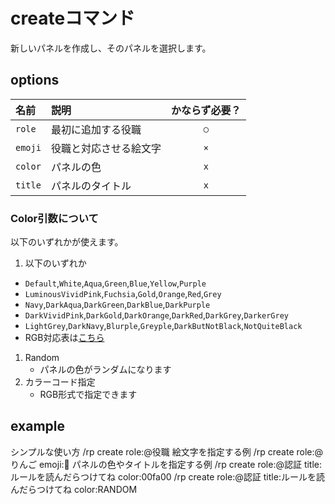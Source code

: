 
# createコマンド
新しいパネルを作成し、そのパネルを選択します。
## options
| 名前             | 説明          | かならず必要？    |
|:---|:---|:--:|
| `role`  | 最初に追加する役職     | `○` |
| `emoji` | 役職と対応させる絵文字 | `×`        |
| `color` | パネルの色 | `x` |
| `title` | パネルのタイトル | `x` |
### Color引数について
以下のいずれかが使えます。

1. 以下のいずれか
  - `Default`,`White`,`Aqua`,`Green`,`Blue`,`Yellow`,`Purple`
  - `LuminousVividPink`,`Fuchsia`,`Gold`,`Orange`,`Red`,`Grey`
  - `Navy`,`DarkAqua`,`DarkGreen`,`DarkBlue`,`DarkPurple`
  - `DarkVividPink`,`DarkGold`,`DarkOrange`,`DarkRed`,`DarkGrey`,`DarkerGrey`
  - `LightGrey`,`DarkNavy`,`Blurple`,`Greyple`,`DarkButNotBlack`,`NotQuiteBlack`
  - RGB対応表は[こちら](https://github.com/discordjs/discord.js/blob/main/packages/discord.js/src/util/Colors.js)
1. Random
   - パネルの色がランダムになります
1. カラーコード指定
   - RGB形式で指定できます
## example
シンプルな使い方
<CommandBox>
    /rp create role:@役職
</CommandBox>
絵文字を指定する例
<CommandBox>
    /rp create role:@りんご emoji::apple:
</CommandBox>
パネルの色やタイトルを指定する例
<CommandBox>
    /rp create role:@認証 title:ルールを読んだらつけてね color:00fa00
</CommandBox>
<CommandBox>
    /rp create role:@認証 title:ルールを読んだらつけてね color:RANDOM
</CommandBox>
